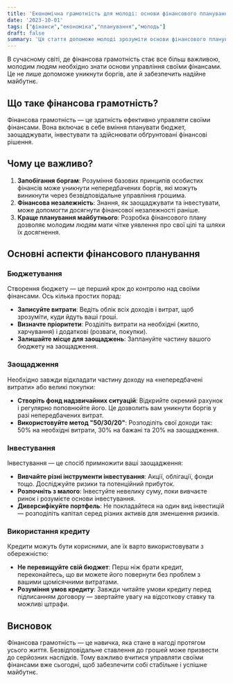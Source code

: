 ```yaml
---
title: 'Економічна грамотність для молоді: основи фінансового планування'
date: '2023-10-01'
tags: ["фінанси","економіка","планування","молодь"]
draft: false
summary: 'Ця стаття допоможе молоді зрозуміти основи фінансового планування та важливість економічної грамотності для досягнення фінансової незалежності.'
---
```


В сучасному світі, де фінансова грамотність стає все більш важливою, молодим людям необхідно знати основи управління своїми фінансами. Це не лише допоможе уникнути боргів, але й забезпечить надійне майбутнє.  

## Що таке фінансова грамотність?  
Фінансова грамотність — це здатність ефективно управляти своїми фінансами. Вона включає в себе вміння планувати бюджет, заощаджувати, інвестувати та здійснювати обґрунтовані фінансові рішення.  

## Чому це важливо?  
1. **Запобігання боргам**: Розуміння базових принципів особистих фінансів може уникнути непередбачених боргів, які можуть виникнути через безвідповідальне управління грошима.  
2. **Фінансова незалежність**: Знання, як заощаджувати та інвестувати, може допомогти досягнути фінансової незалежності раніше.  
3. **Краще планування майбутнього**: Розробка фінансового плану дозволяє молодим людям мати чітке уявлення про свої цілі та шляхи їх досягнення.  

## Основні аспекти фінансового планування  
### Бюджетування  
Створення бюджету — це перший крок до контролю над своїми фінансами. Ось кілька простих порад:  
- **Записуйте витрати**: Ведіть облік всіх доходів і витрат, щоб зрозуміти, куди йдуть ваші гроші.  
- **Визначте пріоритети**: Розділіть витрати на необхідні (житло, харчування) і додаткові (розваги, покупки).  
- **Залишайте місце для заощаджень**: Заплануйте частину вашого бюджету на заощадження.  

### Заощадження  
Необхідно завжди відкладати частину доходу на «непередбачені витрати» або великі покупки:  
- **Створіть фонд надзвичайних ситуацій**: Відкрийте окремий рахунок і регулярно поповнюйте його. Це дозволить вам уникнути боргів у разі непередбачених витрат.  
- **Використовуйте метод "50/30/20"**: Розподіліть свої доходи так: 50% на необхідні витрати, 30% на бажані та 20% на заощадження.  

### Інвестування  
Інвестування — це спосіб примножити ваші заощадження:  
- **Вивчайте різні інструменти інвестування**: Акції, облігації, фонди тощо. Досліджуйте ризики та потенційний прибуток.  
- **Розпочніть з малого**: Інвестуйте невелику суму, поки вивчаєте ринок і розумієте основи інвестування.  
- **Диверсифікуйте портфель**: Не покладайтеся на один вид інвестицій — розподіліть капітал серед різних активів для зменшення ризиків.  

### Використання кредиту  
Кредити можуть бути корисними, але їх варто використовувати з обережністю:  
- **Не перевищуйте свій бюджет**: Перш ніж брати кредит, переконайтесь, що ви можете його повернути без проблем з вашими щомісячними витратами.  
- **Розуміння умов кредиту**: Завжди читайте умови кредиту перед підписанням договору — звертайте увагу на відсоткову ставку та можливі штрафи.  

## Висновок  
Фінансова грамотність — це навичка, яка стане в нагоді протягом усього життя. Безвідповідальне ставлення до грошей може призвести до серйозних наслідків. Тому важливо вчитися управляти своїми фінансами вже сьогодні, щоб забезпечити собі стабільне і успішне майбутнє.
    